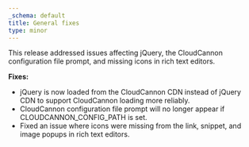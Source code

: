 ```yaml
---
_schema: default
title: General fixes
type: minor
---
```

This release addressed issues affecting jQuery, the CloudCannon configuration file prompt, and missing icons in rich text editors.

**Fixes:**

* jQuery is now loaded from the CloudCannon CDN instead of jQuery CDN to support CloudCannon loading more reliably.
* CloudCannon configuration file prompt will no longer appear if CLOUDCANNON_CONFIG_PATH is set.
* Fixed an issue where icons were missing from the link, snippet, and image popups in rich text editors.